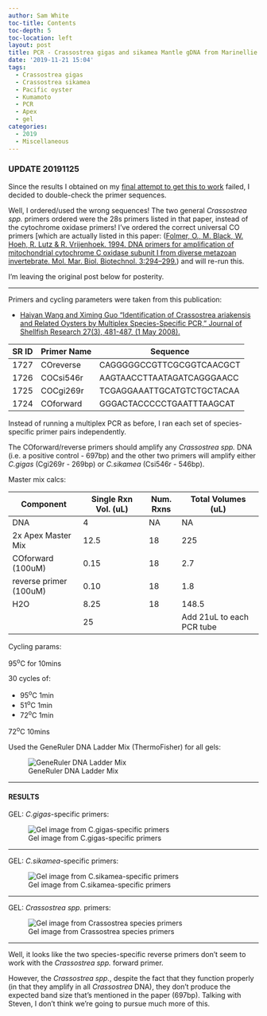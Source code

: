 ```yaml
---
author: Sam White
toc-title: Contents
toc-depth: 5
toc-location: left
layout: post
title: PCR - Crassostrea gigas and sikamea Mantle gDNA from Marinellie Shellfish Company - No Multiplex
date: '2019-11-21 15:04'
tags:
  - Crassostrea gigas
  - Crassostrea sikamea
  - Pacific oyster
  - Kumamoto
  - PCR
  - Apex
  - gel
categories:
  - 2019
  - Miscellaneous
---
```


### UPDATE 20191125

Since the results I obtained on my [final attempt to get this to work](https://robertslab.github.io/sams-notebook/posts/2019/2019-11-21-PCR---Crassostrea-gigas-and-sikamea-Mantle-gDNA-from-Marinellie-Shellfish-Company---No-Multiplex/) failed, I decided to double-check the primer sequences.

Well, I ordered/used the wrong sequences! The two general _Crassostrea spp._ primers ordered were the 28s primers listed in that paper, instead of the cytochrome oxidase primers! I've ordered the correct universal CO primers [which are actually listed in this paper: ([Folmer, O., M. Black, W. Hoeh, R. Lutz & R. Vrijenhoek. 1994. DNA
primers for amplification of mitochondrial cytochrome C oxidase
subunit I from diverse metazoan invertebrate. Mol. Mar. Biol.
Biotechnol. 3:294–299.](https://www.researchgate.net/publication/15316743_DNA_primers_for_amplification_of_mitochondrial_Cytochrome_C_oxidase_subunit_I_from_diverse_metazoan_invertebrates)) and will re-run this.

I'm leaving the original post below for posterity.

---

Primers and cycling parameters were taken from this publication:

- [Haiyan Wang and Ximing Guo "Identification of Crassostrea ariakensis and Related Oysters by Multiplex Species-Specific PCR," Journal of Shellfish Research 27(3), 481-487, (1 May 2008).](https://www.researchgate.net/profile/Ximing_Guo/publication/259643859_Identification_of_Crassostrea_ariakensis_and_related_oysters_by_multiplex_species-specific_PCR/links/55c79eb708aeb9756746e35e/Identification-of-Crassostrea-ariakensis-and-related-oysters-by-multiplex-species-specific-PCR.pdf)

| SR ID | Primer Name | Sequence                   |
|-------|-------------|----------------------------|
| 1727  | COreverse   | CAGGGGGCCGTTCGCGGTCAACGCT  |
| 1726  | COCsi546r   | AAGTAACCTTAATAGATCAGGGAACC |
| 1725  | COCgi269r   | TCGAGGAAATTGCATGTCTGCTACAA |
| 1724  | COforward   | GGGACTACCCCCTGAATTTAAGCAT  |

Instead of running a multiplex PCR as before, I ran each set of species-specific primer pairs independently.

The COforward/reverse primers should amplify any _Crassostrea spp._ DNA (i.e. a positive control - 697bp) and the other two primers will amplify either _C.gigas_ (Cgi269r - 269bp) or _C.sikamea_ (Csi546r - 546bp).

Master mix calcs:

| Component              | Single Rxn Vol. (uL) | Num. Rxns | Total Volumes (uL)        |
|------------------------|----------------------|-----------|---------------------------|
| DNA                    | 4                    | NA        | NA                        |
| 2x Apex Master Mix | 12.5                 | 18        | 225                       |
| COforward (100uM)              | 0.15                 | 18        | 2.7                       |
| reverse primer (100uM)           | 0.10                 | 18        | 1.8                       |
| H2O                    | 8.25                    | 18        | 148.5                       |
|                        | 25                   |           | Add 21uL to each PCR tube |


Cycling params:

95<sup>o</sup>C for 10mins

30 cycles of:

- 95<sup>o</sup>C 1min
- 51<sup>o</sup>C 1min
- 72<sup>o</sup>C 1min

72<sup>o</sup>C 10mins


Used the GeneRuler DNA Ladder Mix (ThermoFisher) for all gels:

![GeneRuler DNA Ladder Mix](https://github.com/RobertsLab/resources/blob/master/protocols/Commercial_Protocols/ThermoFisher_OgeneRuler_DNA_Ladder_Mix_F100439.jpg?raw=true)

---

#### RESULTS

GEL: _C.gigas_-specific primers:

![Gel image from C.gigas-specific primers](https://github.com/RobertsLab/sams-notebook/blob/master/images/20191121_gel_Cgigas_primers.jpg?raw=true)

---

GEL: _C.sikamea_-specific primers:

![Gel image from C.sikamea-specific primers](https://github.com/RobertsLab/sams-notebook/blob/master/images/20191121_gel_Csikamea_primers.jpg?raw=true)

---

GEL: _Crassostrea spp._ primers:

![Gel image from Crassostrea species primers](https://github.com/RobertsLab/sams-notebook/blob/master/images/20191121_gel_Crassostrea.sp_primers.jpg?raw=true)

---

Well, it looks like the two species-specific reverse primers don't seem to work with the _Crassostrea spp._ forward primer.

However, the _Crassostrea spp._, despite the fact that they function properly (in that they amplify in all _Crassostrea_ DNA), they don't produce the expected band size that's mentioned in the paper (697bp). Talking with Steven, I don't think we're going to pursue much more of this.
